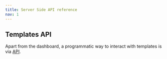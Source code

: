 ```yaml
---
title: Server Side API reference
nav: 1
---
```


## Templates API

Apart from the dashboard, a programmatic way to interact with templates is via [API](/server-side/v2/policy/template-object).
